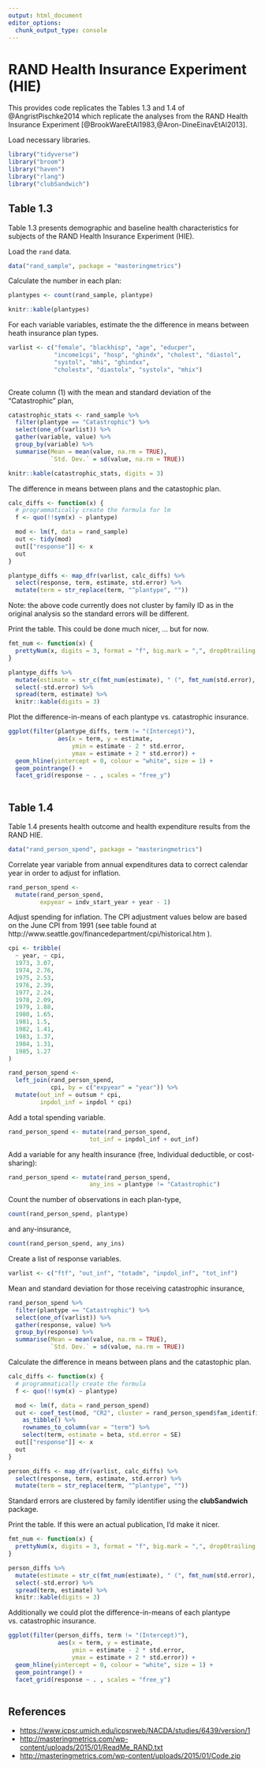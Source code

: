 ```yaml
---
output: html_document
editor_options: 
  chunk_output_type: console
---
```

# RAND Health Insurance Experiment (HIE)

This provides code replicates the Tables 1.3 and 1.4 of @AngristPischke2014 which replicate the analyses from the RAND Health Insurance Experiment [@BrookWareEtAl1983,@Aron-DineEinavEtAl2013].

Load necessary libraries.
```r
library("tidyverse")
library("broom")
library("haven")
library("rlang")
library("clubSandwich")
```


## Table 1.3

Table 1.3 presents demographic and baseline health characteristics for subjects of the RAND Health Insurance Experiment (HIE).

Load the `rand` data.
```r
data("rand_sample", package = "masteringmetrics")
```


Calculate the number in each plan:
```r
plantypes <- count(rand_sample, plantype) 
```
```r
knitr::kable(plantypes)
```


For each variable variables, estimate the the difference in means between heath insurance plan types.
```r
varlist <- c("female", "blackhisp", "age", "educper", 
             "income1cpi", "hosp", "ghindx", "cholest", "diastol",
             "systol", "mhi", "ghindxx", 
             "cholestx", "diastolx", "systolx", "mhix")
		
```

Create column (1) with the mean and standard deviation of the "Catastrophic" plan,
```r
catastrophic_stats <- rand_sample %>%
  filter(plantype == "Catastrophic") %>%
  select(one_of(varlist)) %>%
  gather(variable, value) %>%
  group_by(variable) %>%
  summarise(Mean = mean(value, na.rm = TRUE), 
            `Std. Dev.` = sd(value, na.rm = TRUE))
```

```r
knitr::kable(catastrophic_stats, digits = 3)

```


The difference in means between plans and the catastophic plan.
```r
calc_diffs <- function(x) {
  # programmatically create the formula for lm
  f <- quo(!!sym(x) ~ plantype)

  mod <- lm(f, data = rand_sample)
  out <- tidy(mod)
  out[["response"]] <- x
  out
}
```
```r
plantype_diffs <- map_dfr(varlist, calc_diffs) %>%
  select(response, term, estimate, std.error) %>%
  mutate(term = str_replace(term, "^plantype", ""))

```
Note: the above code currently does not cluster by family ID as in the original analysis
so the standard errors will be different.

Print the table. This could be done much nicer, ... but for now.
```r
fmt_num <- function(x) {
  prettyNum(x, digits = 3, format = "f", big.mark = ",", drop0trailing = FALSE)
}

plantype_diffs %>% 
  mutate(estimate = str_c(fmt_num(estimate), " (", fmt_num(std.error), ")")) %>%
  select(-std.error) %>%
  spread(term, estimate) %>%
  knitr::kable(digits = 3)

```

Plot the difference-in-means of each plantype vs. catastrophic insurance.
```r
ggplot(filter(plantype_diffs, term != "(Intercept)"), 
              aes(x = term, y = estimate, 
                  ymin = estimate - 2 * std.error,
                  ymax = estimate + 2 * std.error)) +
  geom_hline(yintercept = 0, colour = "white", size = 1) +
  geom_pointrange() +  
  facet_grid(response ~ . , scales = "free_y")
  
```


## Table 1.4

Table 1.4 presents health outcome and health expenditure results from the RAND HIE.

```r
data("rand_person_spend", package = "masteringmetrics")
```

Correlate year variable from annual expenditures data to correct calendar year in order to adjust for inflation.
```r
rand_person_spend <- 
  mutate(rand_person_spend,
         expyear = indv_start_year + year - 1)
```

Adjust spending for inflation.
The CPI adjustment values below are based on the June CPI from 1991 (see table found at http://www.seattle.gov/financedepartment/cpi/historical.htm ).

```r
cpi <- tribble(
  ~ year, ~ cpi,
  1973, 3.07,
  1974, 2.76,
  1975, 2.53,
  1976, 2.39,
  1977, 2.24,
  1978, 2.09,
  1979, 1.88,
  1980, 1.65,
  1981, 1.5,
  1982, 1.41,
  1983, 1.37,
  1984, 1.31,
  1985, 1.27
)
```
```r
rand_person_spend <- 
  left_join(rand_person_spend, 
            cpi, by = c("expyear" = "year")) %>%
  mutate(out_inf = outsum * cpi,
         inpdol_inf = inpdol * cpi)
```

Add a total spending variable.
```r
rand_person_spend <- mutate(rand_person_spend,
                       tot_inf = inpdol_inf + out_inf)
```
Add a variable for any health insurance (free, Individual deductible, or cost-sharing):
```r
rand_person_spend <- mutate(rand_person_spend, 
                       any_ins = plantype != "Catastrophic")
```

Count the number of observations in each plan-type,
```r
count(rand_person_spend, plantype)
```
and any-insurance,
```r
count(rand_person_spend, any_ins)
```

Create a list of response variables.
```r
varlist <- c("ftf", "out_inf", "totadm", "inpdol_inf", "tot_inf")
```

Mean and standard deviation for those receiving catastrophic insurance,
```r
rand_person_spend %>%
  filter(plantype == "Catastrophic") %>%
  select(one_of(varlist)) %>%
  gather(response, value) %>%
  group_by(response) %>%
  summarise(Mean = mean(value, na.rm = TRUE),
            `Std. Dev.` = sd(value, na.rm = TRUE))
```

Calculate the difference in means between plans and the catastophic plan.
```r
calc_diffs <- function(x) {
  # programmatically create the formula
  f <- quo(!!sym(x) ~ plantype)

  mod <- lm(f, data = rand_person_spend)
  out <- coef_test(mod, "CR2", cluster = rand_person_spend$fam_identifier) %>% 
    as_tibble() %>%
    rownames_to_column(var = "term") %>%   
    select(term, estimate = beta, std.error = SE)
  out[["response"]] <- x
  out
}
```
```r
person_diffs <- map_dfr(varlist, calc_diffs) %>%
  select(response, term, estimate, std.error) %>%
  mutate(term = str_replace(term, "^plantype", ""))

```
Standard errors are clustered by family identifier using the **clubSandwich** package.

Print the table. If this were an actual publication, I'd make it nicer.
```r
fmt_num <- function(x) {
  prettyNum(x, digits = 3, format = "f", big.mark = ",", drop0trailing = FALSE)
}

person_diffs %>% 
  mutate(estimate = str_c(fmt_num(estimate), " (", fmt_num(std.error), ")")) %>%
  select(-std.error) %>%
  spread(term, estimate) %>%
  knitr::kable(digits = 3)

```

Additionally we could plot the difference-in-means of each plantype vs. catastrophic insurance.
```r
ggplot(filter(person_diffs, term != "(Intercept)"), 
              aes(x = term, y = estimate, 
                  ymin = estimate - 2 * std.error,
                  ymax = estimate + 2 * std.error)) +
  geom_hline(yintercept = 0, colour = "white", size = 1) +
  geom_pointrange() +  
  facet_grid(response ~ . , scales = "free_y")
  
```

## References {-}

- <https://www.icpsr.umich.edu/icpsrweb/NACDA/studies/6439/version/1>
- <http://masteringmetrics.com/wp-content/uploads/2015/01/ReadMe_RAND.txt>
- <http://masteringmetrics.com/wp-content/uploads/2015/01/Code.zip>
